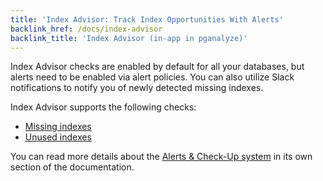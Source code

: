 ```yaml
---
title: 'Index Advisor: Track Index Opportunities With Alerts'
backlink_href: /docs/index-advisor
backlink_title: 'Index Advisor (in-app in pganalyze)'
---
```


Index Advisor checks are enabled by default for all your databases, but alerts
need to be enabled via alert policies. You can also utilize Slack notifications
to notify you of newly detected missing indexes.

Index Advisor supports the following checks:
 - [Missing indexes](/docs/checks/index_advisor/missing_index)
 - [Unused indexes](/docs/checks/schema/index_unused)

You can read more details about the [Alerts & Check-Up system](/docs/checks) in
its own section of the documentation.
